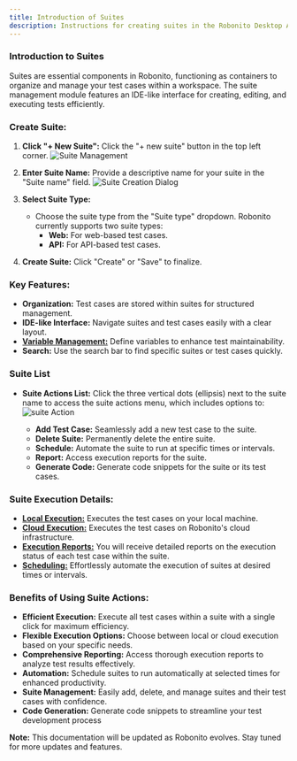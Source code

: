 ```yaml
---
title: Introduction of Suites
description: Instructions for creating suites in the Robonito Desktop App.
---
```


### Introduction to Suites
Suites are essential components in Robonito, functioning as containers to organize and manage your test cases within a workspace. The suite management module features an IDE-like interface for creating, editing, and executing tests efficiently.


### Create Suite:

1. **Click "+ New Suite":** Click the "+ new suite" button in the top left corner.
![Suite Management](/suite/Test-IDE.png)
   
2. **Enter Suite Name:** Provide a descriptive name for your suite in the "Suite name" field.
![Suite Creation Dialog](/suite/Suite-Creation-Dialog.png)

3. **Select Suite Type:**
   * Choose the suite type from the "Suite type" dropdown. Robonito currently supports two suite types:
     * **Web:** For web-based test cases.
     * **API:** For API-based test cases.

4. **Create Suite:** Click "Create" or "Save" to finalize.

### Key Features:

* **Organization:** Test cases are stored within suites for structured management.
* **IDE-like Interface:** Navigate suites and test cases easily with a clear layout.
* [**Variable Management:**](../variables) Define variables to enhance test maintainability.
* **Search:** Use the search bar to find specific suites or test cases quickly.

### Suite List
* **Suite Actions List:** Click the three vertical dots (ellipsis) next to the suite name to access the suite actions menu, which includes options to:
![suite Action](/suite/SuiteActions.png)

  * **Add Test Case:** Seamlessly add a new test case to the suite.
  * **Delete Suite:** Permanently delete the entire suite.
  * **Schedule:** Automate the suite to run at specific times or intervals.
  * **Report:** Access execution reports for the suite.
  * **Generate Code:** Generate code snippets for the suite or its test cases.

### Suite Execution Details:

* [**Local Execution:**](../local) Executes the test cases on your local machine.
* [**Cloud Execution:**](../cloud) Executes the test cases on Robonito's cloud infrastructure.
* [**Execution Reports:**](../reports) You will receive detailed reports on the execution status of each test case within the suite.
* [**Scheduling:**](../schedules) Effortlessly automate the execution of suites at desired times or intervals.

### Benefits of Using Suite Actions:

* **Efficient Execution:** Execute all test cases within a suite with a single click for maximum efficiency.
* **Flexible Execution Options:** Choose between local or cloud execution based on your specific needs.
* **Comprehensive Reporting:** Access thorough execution reports to analyze test results effectively.
* **Automation:** Schedule suites to run automatically at selected times for enhanced productivity.
* **Suite Management:** Easily add, delete, and manage suites and their test cases with confidence.
* **Code Generation:** Generate code snippets to streamline your test development process

**Note:** This documentation will be updated as Robonito evolves. Stay tuned for more updates and features.